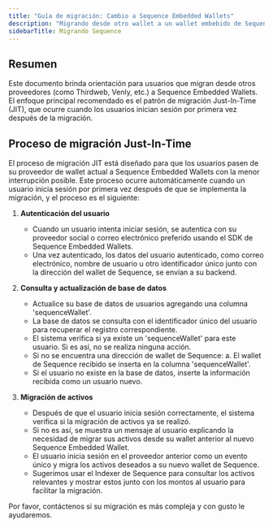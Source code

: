 ```yaml
---
title: "Guía de migración: Cambio a Sequence Embedded Wallets"
description: "Migrando desde otro wallet a un wallet embebido de Sequence"
sidebarTitle: Migrando Sequence
---
```


## Resumen
Este documento brinda orientación para usuarios que migran desde otros proveedores (como Thirdweb, Venly, etc.) a Sequence Embedded Wallets. El enfoque principal recomendado es el patrón de migración Just-In-Time (JIT), que ocurre cuando los usuarios inician sesión por primera vez después de la migración.

## Proceso de migración Just-In-Time
El proceso de migración JIT está diseñado para que los usuarios pasen de su proveedor de wallet actual a Sequence Embedded Wallets con la menor interrupción posible. Este proceso ocurre automáticamente cuando un usuario inicia sesión por primera vez después de que se implementa la migración, y el proceso es el siguiente:
1.  **Autenticación del usuario**
    - Cuando un usuario intenta iniciar sesión, se autentica con su proveedor social o correo electrónico preferido usando el SDK de Sequence Embedded Wallets.
    - Una vez autenticado, los datos del usuario autenticado, como correo electrónico, nombre de usuario u otro identificador único junto con la dirección del wallet de Sequence, se envían a su backend.

2.  **Consulta y actualización de base de datos**
    - Actualice su base de datos de usuarios agregando una columna 'sequenceWallet'.
    - La base de datos se consulta con el identificador único del usuario para recuperar el registro correspondiente.
    - El sistema verifica si ya existe un 'sequenceWallet' para este usuario. Si es así, no se realiza ninguna acción.
    - Si no se encuentra una dirección de wallet de Sequence:
      a. El wallet de Sequence recibido se inserta en la columna 'sequenceWallet'.
    - Si el usuario no existe en la base de datos, inserte la información recibida como un usuario nuevo.

3.  **Migración de activos**
    - Después de que el usuario inicia sesión correctamente, el sistema verifica si la migración de activos ya se realizó.
    - Si no es así, se muestra un mensaje al usuario explicando la necesidad de migrar sus activos desde su wallet anterior al nuevo Sequence Embedded Wallet.
    - El usuario inicia sesión en el proveedor anterior como un evento único y migra los activos deseados a su nuevo wallet de Sequence.
    - Sugerimos usar el Indexer de Sequence para consultar los activos relevantes y mostrar estos junto con los montos al usuario para facilitar la migración.

Por favor, contáctenos si su migración es más compleja y con gusto le ayudaremos.